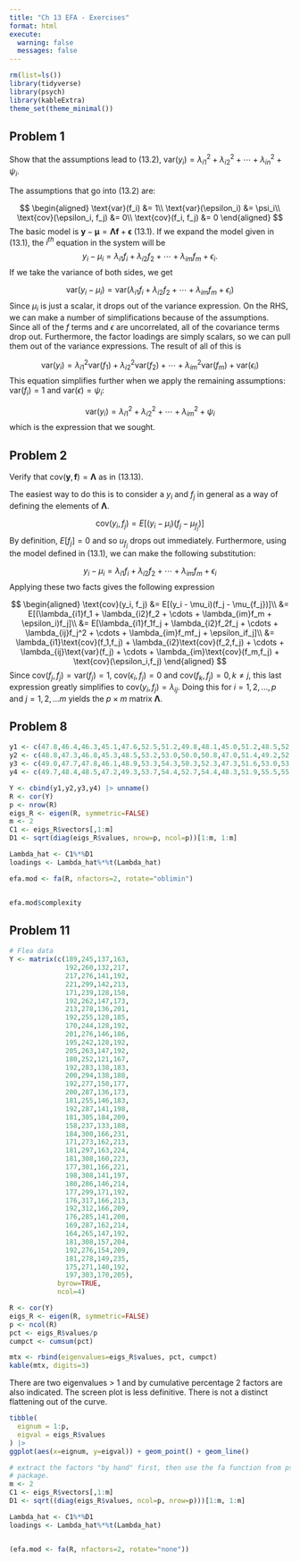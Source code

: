 ---
title: "Ch 13 EFA - Exercises"
format: html
execute: 
  warning: false
  messages: false
---

```{r}
rm(list=ls())
library(tidyverse)
library(psych)
library(kableExtra)
theme_set(theme_minimal())
```


## Problem 1
Show that the assumptions lead to (13.2), $\text{var}(y_i) = \lambda_{i1}^2 + \lambda_{i2}^2 + \cdots + \lambda_{in}^2 + \psi_i$.

The assumptions that go into (13.2) are:

$$
\begin{aligned}
\text{var}(f_i) &= 1\\
\text{var}(\epsilon_i) &= \psi_i\\
\text{cov}(\epsilon_i, f_j) &= 0\\
\text{cov}(f_i, f_j) &= 0
\end{aligned}
$$
The basic model is $\pmb{y} - \pmb{\mu} = \pmb{\Lambda}\pmb{f} + \pmb{\epsilon}$
(13.1). If we expand the model given in (13.1), the $i^{th}$ equation in the 
system will be
$$
y_i - \mu_i = \lambda_{i1}f_i + \lambda_{i2}f_2 + \cdots + \lambda_{im}f_m + \epsilon_i.
$$
If we take the variance of both sides, we get

$$
\text{var}(y_i - \mu_i) = \text{var}(\lambda_{i1}f_i + \lambda_{i2}f_2 + \cdots + \lambda_{im}f_m + \epsilon_i)
$$
Since $\mu_i$ is just a scalar, it drops out of the variance expression. On the
RHS, we can make a number of simplifications because of the assumptions. Since
all of the $f$ terms and $\epsilon$ are uncorrelated, all of the covariance 
terms drop out. Furthermore, the factor loadings are simply scalars, so we can
pull them out of the variance expressions. The result of all of this is

$$
\text{var}(y_i) = \lambda_{i1}^2\text{var}(f_1) + \lambda_{i2}^2\text{var}(f_2) + \cdots + \lambda_{im}^2\text{var}(f_m) + \text{var}(\epsilon_i)
$$
This equation simplifies further when we apply the remaining assumptions: 
$\text{var}(f_i) = 1$ and $\text{var}(\epsilon) = \psi_i$:

$$
\text{var}(y_i) = \lambda_{i1}^2 + \lambda_{i2}^2 + \cdots + \lambda_{im}^2 + \psi_i
$$
which is the expression that we sought.

## Problem 2
Verify that $\text{cov}(\pmb{y}, \pmb{f}) = \pmb{\Lambda}$ as in (13.13).

The easiest way to do this is to consider a $y_i$ and $f_j$ in general as a way
of defining the elements of $\pmb{\Lambda}$.

$$
\text{cov}(y_i, f_j) = E[(y_i - \mu_i)(f_j - \mu_{f_j})]
$$
By definition, $E[f_j]=0$ and so $u_{f_j}$ drops out immediately. Furthermore,
using the model defined in (13.1), we can make the following substitution:

$$
y_i - \mu_i = \lambda_{i1}f_i + \lambda_{i2}f_2 + \cdots + \lambda_{im}f_m + \epsilon_i
$$
Applying these two facts gives the following expression

$$
\begin{aligned}
\text{cov}(y_i, f_j) &= E[(y_i - \mu_i)(f_j - \mu_{f_j})]\\
&= E[(\lambda_{i1}f_1 + \lambda_{i2}f_2 + \cdots + \lambda_{im}f_m + \epsilon_i)f_j]\\
&= E[\lambda_{i1}f_1f_j + \lambda_{i2}f_2f_j + \cdots + \lambda_{ij}f_j^2 + \cdots + \lambda_{im}f_mf_j + \epsilon_if_j]\\
&= \lambda_{i1}\text{cov}(f_1,f_j) + \lambda_{i2}\text{cov}(f_2,f_j) + \cdots + \lambda_{ij}\text{var}(f_j) + \cdots + \lambda_{im}\text{cov}(f_m,f_j) +  \text{cov}(\epsilon_i,f_j)
\end{aligned}
$$
Since $\text{cov}(f_j, f_j) = \text{var}(f_j) = 1$, $\text{cov}(\epsilon_i,f_j)=0$ and $\text{cov}(f_k,f_j)=0, k\neq j$, this
last expression greatly simplifies to $\text{cov}(y_i, f_j)=\lambda_{ij}$. Doing
this for $i=1,2,...,p$ and $j=1,2,...m$ yields the $p\times m$ matrix 
$\pmb{\Lambda}$.

## Problem 8

```{r}
y1 <- c(47.8,46.4,46.3,45.1,47.6,52.5,51.2,49.8,48.1,45.0,51.2,48.5,52.1,48.2,49.6,50.7,47.2,53.3,46.2,46.3)
y2 <- c(48.8,47.3,46.8,45.3,48.5,53.2,53.0,50.0,50.8,47.0,51.4,49.2,52.8,48.9,50.4,51.7,47.7,54.6,47.5,47.6)
y3 <- c(49.0,47.7,47.8,46.1,48.9,53.3,54.3,50.3,52.3,47.3,51.6,53.0,53.7,49.3,51.2,52.7,48.4,55.1,48.1,51.3)
y4 <- c(49.7,48.4,48.5,47.2,49.3,53.7,54.4,52.7,54.4,48.3,51.9,55.5,55.0,49.8,51.8,53.3,49.5,55.3,48.4,51.8)

Y <- cbind(y1,y2,y3,y4) |> unname()
R <- cor(Y)
p <- nrow(R)
eigs_R <- eigen(R, symmetric=FALSE)
m <- 2
C1 <- eigs_R$vectors[,1:m]
D1 <- sqrt(diag(eigs_R$values, nrow=p, ncol=p))[1:m, 1:m]

Lambda_hat <- C1%*%D1
loadings <- Lambda_hat%*%t(Lambda_hat)

efa.mod <- fa(R, nfactors=2, rotate="oblimin")


efa.mod$complexity
```



## Problem 11

```{r}
# Flea data
Y <- matrix(c(189,245,137,163,
              192,260,132,217,
              217,276,141,192,
              221,299,142,213,
              171,239,128,158,
              192,262,147,173,
              213,278,136,201,
              192,255,128,185,
              170,244,128,192,
              201,276,146,186,
              195,242,128,192,
              205,263,147,192,
              180,252,121,167,
              192,283,138,183,
              200,294,138,188,
              192,277,150,177,
              200,287,136,173,
              181,255,146,183,
              192,287,141,198,
              181,305,184,209,
              158,237,133,188,
              184,300,166,231,
              171,273,162,213,
              181,297,163,224,
              181,308,160,223,
              177,301,166,221,
              198,308,141,197,
              180,286,146,214,
              177,299,171,192,
              176,317,166,213,
              192,312,166,209,
              176,285,141,200,
              169,287,162,214,
              164,265,147,192,
              181,308,157,204,
              192,276,154,209,
              181,278,149,235,
              175,271,140,192,
              197,303,170,205),
            byrow=TRUE,
            ncol=4)

R <- cor(Y)
eigs_R <- eigen(R, symmetric=FALSE)
p <- ncol(R)
pct <- eigs_R$values/p
cumpct <- cumsum(pct)

mtx <- rbind(eigenvalues=eigs_R$values, pct, cumpct)
kable(mtx, digits=3)
```

There are two eigenvalues > 1 and by cumulative percentage 2 factors are also
indicated. The screen plot is less definitive. There is not a distinct flattening
out of the curve.

```{r}
tibble(
  eignum = 1:p,
  eigval = eigs_R$values
) |> 
ggplot(aes(x=eignum, y=eigval)) + geom_point() + geom_line()
```

```{r}
# extract the factors "by hand" first, then use the fa function from psych
# package.
m <- 2
C1 <- eigs_R$vectors[,1:m]
D1 <- sqrt((diag(eigs_R$values, ncol=p, nrow=p)))[1:m, 1:m]

Lambda_hat <- C1%*%D1
loadings <- Lambda_hat%*%t(Lambda_hat)


(efa.mod <- fa(R, nfactors=2, rotate="none"))
```

